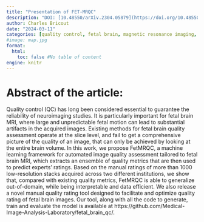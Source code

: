 ```yaml
---
title: "Presentation of FET-MRQC"
description: "DOI: [10.48550/arXiv.2304.05879](https://doi.org/10.48550/arXiv.2304.05879){target='_blank'}"
author: Charles Bricout
date: "2024-03-11"
categories: [quality control, fetal brain, magnetic resonance imaging, T2w]
#image: map.jpg
format:
  html:
    toc: false #No table of content
engine: knitr
---
```


# Abstract of the article:

Quality control (QC) has long been considered essential to guarantee the reliability of neuroimaging studies. It is particularly important for fetal brain MRI, where large and unpredictable fetal motion can lead to substantial artifacts in the acquired images. Existing methods for fetal brain quality assessment operate at the slice level, and fail to get a comprehensive picture of the quality of an image, that can only be achieved by looking at the entire brain volume. In this work, we propose FetMRQC, a machine learning framework for automated image quality assessment tailored to fetal brain MRI, which extracts an ensemble of quality metrics that are then used to predict experts’ ratings. Based on the manual ratings of more than 1000 low-resolution stacks acquired across two different institutions, we show that, compared with existing quality metrics, FetMRQC is able to generalize out-of-domain, while being interpretable and data efficient. We also release a novel manual quality rating tool designed to facilitate and optimize quality rating of fetal brain images. Our tool, along with all the code to generate, train and evaluate the model is available at https://github.com/Medical-Image-Analysis-Laboratory/fetal_brain_qc/.